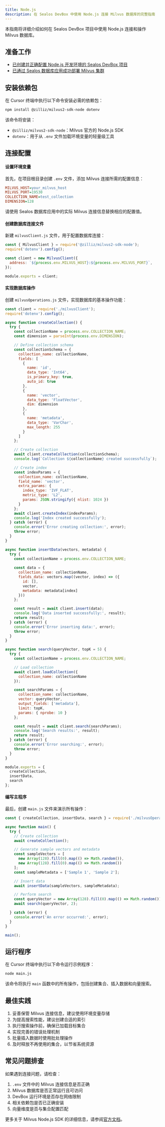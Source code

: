 ```yaml
---
title: Node.js
description: 在 Sealos DevBox 中使用 Node.js 连接 Milvus 数据库的完整指南
---
```


本指南将详细介绍如何在 Sealos DevBox 项目中使用 Node.js 连接和操作 Milvus 数据库。

## 准备工作

- [已创建并正确配置 Node.js 开发环境的 Sealos DevBox 项目](/docs/guides/fundamentals/create-a-project)
- [已通过 Sealos 数据库应用成功部署 Milvus 集群](./)

## 安装依赖包

在 Cursor 终端中执行以下命令安装必需的依赖包：

```bash
npm install @zilliz/milvus2-sdk-node dotenv
```

该命令将安装：

- `@zilliz/milvus2-sdk-node`：Milvus 官方的 Node.js SDK
- `dotenv`：用于从 `.env` 文件加载环境变量的轻量级工具

## 连接配置

<div className='steps [&_h4]:step'>

#### 设置环境变量

首先，在项目根目录创建 `.env` 文件，添加 Milvus 连接所需的配置信息：

```ini title=".env"
MILVUS_HOST=your_milvus_host
MILVUS_PORT=19530
COLLECTION_NAME=test_collection
DIMENSION=128
```

请使用 Sealos 数据库应用中的实际 Milvus 连接信息替换相应的配置值。

#### 创建数据库连接文件

新建 `milvusClient.js` 文件，用于配置数据库连接：

```javascript title="milvusClient.js"
const { MilvusClient } = require('@zilliz/milvus2-sdk-node');
require('dotenv').config();

const client = new MilvusClient({
  address: `${process.env.MILVUS_HOST}:${process.env.MILVUS_PORT}`,
});

module.exports = client;
```

#### 实现数据库操作

创建 `milvusOperations.js` 文件，实现数据库的基本操作功能：

```javascript title="milvusOperations.js"
const client = require('./milvusClient');
require('dotenv').config();

async function createCollection() {
  try {
    const collectionName = process.env.COLLECTION_NAME;
    const dimension = parseInt(process.env.DIMENSION);

    // Define collection schema
    const collectionSchema = {
      collection_name: collectionName,
      fields: [
        {
          name: 'id',
          data_type: 'Int64',
          is_primary_key: true,
          auto_id: true
        },
        {
          name: 'vector',
          data_type: 'FloatVector',
          dim: dimension
        },
        {
          name: 'metadata',
          data_type: 'VarChar',
          max_length: 255
        }
      ]
    };

    // Create collection
    await client.createCollection(collectionSchema);
    console.log(`Collection ${collectionName} created successfully`);

    // Create index
    const indexParams = {
      collection_name: collectionName,
      field_name: 'vector',
      extra_params: {
        index_type: 'IVF_FLAT',
        metric_type: 'L2',
        params: JSON.stringify({ nlist: 1024 })
      }
    };
    await client.createIndex(indexParams);
    console.log('Index created successfully');
  } catch (error) {
    console.error('Error creating collection:', error);
    throw error;
  }
}

async function insertData(vectors, metadata) {
  try {
    const collectionName = process.env.COLLECTION_NAME;
    
    const data = {
      collection_name: collectionName,
      fields_data: vectors.map((vector, index) => ({
        id: [],
        vector,
        metadata: metadata[index]
      }))
    };

    const result = await client.insert(data);
    console.log('Data inserted successfully:', result);
    return result;
  } catch (error) {
    console.error('Error inserting data:', error);
    throw error;
  }
}

async function search(queryVector, topK = 5) {
  try {
    const collectionName = process.env.COLLECTION_NAME;

    // Load collection
    await client.loadCollection({
      collection_name: collectionName
    });

    const searchParams = {
      collection_name: collectionName,
      vector: queryVector,
      output_fields: ['metadata'],
      limit: topK,
      params: { nprobe: 10 }
    };

    const result = await client.search(searchParams);
    console.log('Search results:', result);
    return result;
  } catch (error) {
    console.error('Error searching:', error);
    throw error;
  }
}

module.exports = {
  createCollection,
  insertData,
  search
};
```

#### 编写主程序

最后，创建 `main.js` 文件来演示所有操作：

```javascript title="main.js"
const { createCollection, insertData, search } = require('./milvusOperations');

async function main() {
  try {
    // Create collection
    await createCollection();

    // Generate sample vectors and metadata
    const sampleVectors = [
      new Array(128).fill(0).map(() => Math.random()),
      new Array(128).fill(0).map(() => Math.random())
    ];
    const sampleMetadata = ['Sample 1', 'Sample 2'];

    // Insert data
    await insertData(sampleVectors, sampleMetadata);

    // Perform search
    const queryVector = new Array(128).fill(0).map(() => Math.random());
    await search(queryVector, 2);

  } catch (error) {
    console.error('An error occurred:', error);
  }
}

main();
```

</div>

## 运行程序

在 Cursor 终端中执行以下命令运行示例程序：

```bash
node main.js
```

该命令将执行 `main` 函数中的所有操作，包括创建集合、插入数据和向量搜索。

## 最佳实践

1. 妥善保管 Milvus 连接信息，建议使用环境变量存储
2. 为提高搜索性能，建议创建合适的索引
3. 执行搜索操作前，确保已加载目标集合
4. 实现完善的错误处理机制
5. 批量插入数据时使用批处理操作
6. 及时释放不再使用的集合，以节省系统资源

## 常见问题排查

如果遇到连接问题，请检查：

1. `.env` 文件中的 Milvus 连接信息是否正确
2. Milvus 数据库是否正常运行且可访问
3. DevBox 运行环境是否存在网络限制
4. 相关依赖包是否已正确安装
5. 向量维度是否与集合配置匹配

更多关于 Milvus Node.js SDK 的详细信息，请参阅[官方文档](https://github.com/milvus-io/milvus-sdk-node)。